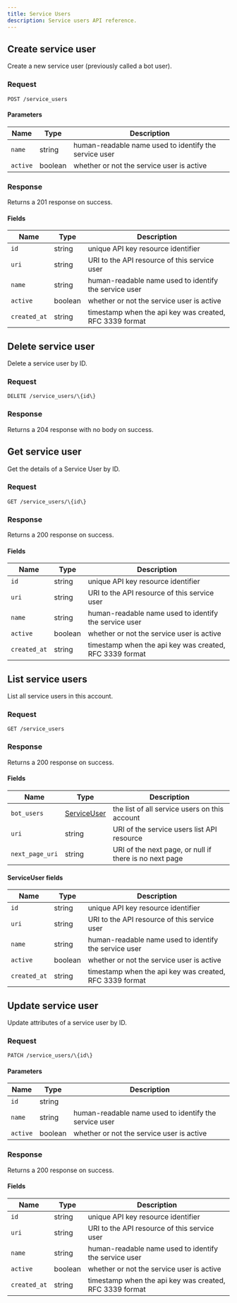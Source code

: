 ```yaml
---
title: Service Users
description: Service users API reference.
---
```



## Create service user

Create a new service user (previously called a bot user).

### Request

`POST /service_users`

<ServiceUsersCreateRequest />

#### Parameters

| Name     | Type    | Description                                  |
| -------- | ------- | -------------------------------------------- |
| `name`   | string  | human-readable name used to identify the service user |
| `active` | boolean | whether or not the service user is active             |

### Response

Returns a 201 response on success.

<ServiceUsersCreateResponse />

#### Fields

| Name         | Type    | Description                                             |
| ------------ | ------- | ------------------------------------------------------- |
| `id`         | string  | unique API key resource identifier                      |
| `uri`        | string  | URI to the API resource of this service user                |
| `name`       | string  | human-readable name used to identify the service user            |
| `active`     | boolean | whether or not the service user is active                        |
| `created_at` | string  | timestamp when the api key was created, RFC 3339 format |

## Delete service user

Delete a service user by ID.

### Request

`DELETE /service_users/\{id\}`

<ServiceUsersDeleteRequest />

### Response

Returns a 204 response with no body on success.

## Get service user

Get the details of a Service User by ID.

### Request

`GET /service_users/\{id\}`

<ServiceUsersGetRequest />

### Response

Returns a 200 response on success.

<ServiceUsersGetResponse />

#### Fields

| Name         | Type    | Description                                             |
| ------------ | ------- | ------------------------------------------------------- |
| `id`         | string  | unique API key resource identifier                      |
| `uri`        | string  | URI to the API resource of this service user                |
| `name`       | string  | human-readable name used to identify the service user            |
| `active`     | boolean | whether or not the service user is active                        |
| `created_at` | string  | timestamp when the api key was created, RFC 3339 format |

## List service users

List all service users in this account.

### Request

`GET /service_users`

<ServiceUsersListRequest />

### Response

Returns a 200 response on success.

<ServiceUsersListResponse />

#### Fields

| Name            | Type                       | Description                                            |
| --------------- | -------------------------- | ------------------------------------------------------ |
| `bot_users`     | [ServiceUser](#serviceuser-fields) | the list of all service users on this account              |
| `uri`           | string                     | URI of the service users list API resource                 |
| `next_page_uri` | string                     | URI of the next page, or null if there is no next page |

#### ServiceUser fields

| Name         | Type    | Description                                             |
| ------------ | ------- | ------------------------------------------------------- |
| `id`         | string  | unique API key resource identifier                      |
| `uri`        | string  | URI to the API resource of this service user                |
| `name`       | string  | human-readable name used to identify the service user            |
| `active`     | boolean | whether or not the service user is active                        |
| `created_at` | string  | timestamp when the api key was created, RFC 3339 format |

## Update service user

Update attributes of a service user by ID.

### Request

`PATCH /service_users/\{id\}`

<ServiceUsersUpdateRequest />

#### Parameters

| Name     | Type    | Description                                  |
| -------- | ------- | -------------------------------------------- |
| `id`     | string  |                                              |
| `name`   | string  | human-readable name used to identify the service user |
| `active` | boolean | whether or not the service user is active             |

### Response

Returns a 200 response on success.

<ServiceUsersUpdateResponse />

#### Fields

| Name         | Type    | Description                                             |
| ------------ | ------- | ------------------------------------------------------- |
| `id`         | string  | unique API key resource identifier                      |
| `uri`        | string  | URI to the API resource of this service user                |
| `name`       | string  | human-readable name used to identify the service user            |
| `active`     | boolean | whether or not the service user is active                        |
| `created_at` | string  | timestamp when the api key was created, RFC 3339 format |
